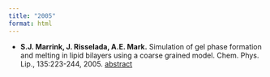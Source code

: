 ```yaml
---
title: "2005"
format: html
---
```


- **S.J. Marrink, J. Risselada, A.E. Mark.** Simulation of gel phase formation and melting in lipid bilayers using a coarse grained model. Chem. Phys. Lip., 135:223-244, 2005. [abstract](http://cgmartini.nl/index.php/2005?id=141)
 